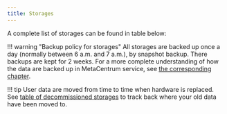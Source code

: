 ```yaml
---
title: Storages
---
```

A complete list of storages can be found in table below:

!!! warning "Backup policy for storages"
    All storages are backed up once a day (normally between 6 a.m. and 7 a.m.), by  snapshot backup. There backups are kept for 2 weeks. For a more complete understanding of how the data are backed up in MetaCentrum service, see [the corresponding chapter](../../data/metacentrum-backup).  

!!! tip
    User data are moved from time to time when hardware is replaced. See [table of decommissioned storages](../../computing/infrastructure/decommissioned-storages) to track back where your old data have been moved to.
